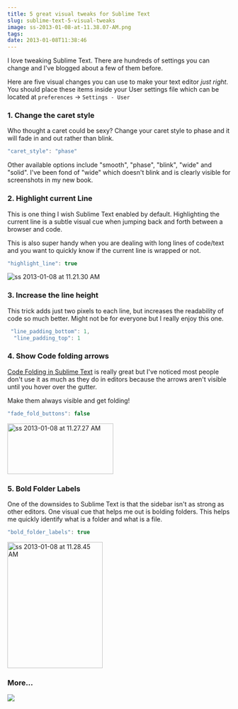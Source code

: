 ```yaml
---
title: 5 great visual tweaks for Sublime Text
slug: sublime-text-5-visual-tweaks
image: ss-2013-01-08-at-11.38.07-AM.png
tags: 
date: 2013-01-08T11:38:46
---
```


I love tweaking Sublime Text. There are hundreds of settings you can change and I've blogged about a few of them before.

Here are five visual changes you can use to make your text editor <em>just right</em>. You should place these items inside your User settings file which can be located at <code>preferences</code> → <code>Settings - User</code>

<h3>1. Change the caret style</h3>

Who thought a caret could be sexy? Change your caret style to phase and it will fade in and out rather than blink.


```js
"caret_style": "phase"
```

Other available options include "smooth", "phase", "blink", "wide" and "solid". I've been fond of "wide" which doesn't blink and is clearly visible for screenshots in my new book.

<h3>2. Highlight current Line</h3>

This is one thing I wish Sublime Text enabled by default. Highlighting the current line is a subtle visual cue when jumping back and forth between a browser and code.

This is also super handy when you are dealing with long lines of code/text and you want to quickly know if the current line is wrapped or not.


```js
"highlight_line": true
```

<img class="aligncenter size-medium wp-image-641" src="ss-2013-01-08-at-11.21.30-AM.png" alt="ss 2013-01-08 at 11.21.30 AM" />

<h3>3. Increase the line height</h3>

This trick adds just two pixels to each line, but increases the readability of code so much better. Might not be for everyone but I really enjoy this one.


```js
 "line_padding_bottom": 1,
  "line_padding_top": 1
```

<h3>4. Show Code folding arrows</h3>

<a href="http://wesbos.com/sublime-text-code-folding/">Code Folding in Sublime Text</a> is really great but I've noticed most people don't use it as much as they do in editors because the arrows aren't visible until you hover over the gutter.

Make them always visible and get folding!


```js
"fade_fold_buttons": false
```

<img class="aligncenter size-full wp-image-642" src="ss-2013-01-08-at-11.27.27-AM.png" alt="ss 2013-01-08 at 11.27.27 AM" width="239" height="114" />

<h3>5. Bold Folder Labels</h3>

One of the downsides to Sublime Text is that the sidebar isn't as strong as other editors. One visual cue that helps me out is bolding folders. This helps me quickly identify what is a folder and what is a file.


```js
"bold_folder_labels": true
```

<img class="aligncenter size-full wp-image-643" src="ss-2013-01-08-at-11.28.45-AM.png" alt="ss 2013-01-08 at 11.28.45 AM" width="215" height="284" />

<h3>More...</h3>

<a href="https://sublimetextbook.com/?utm_source=5tips&utm_medium=banner&utm_campaign=product"><img src="facebook-share2.png"></a>